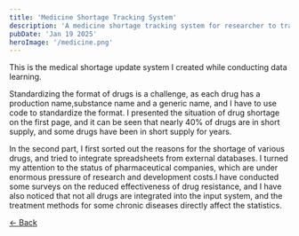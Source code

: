 ```yaml
---
title: 'Medicine Shortage Tracking System'
description: 'A medicine shortage tracking system for researcher to track specific treatment or medicine market (Working).'
pubDate: 'Jan 19 2025'
heroImage: '/medicine.png'
---
```


This is the medical shortage update system I created while conducting data learning.

Standardizing the format of drugs is a challenge, as each drug has a production name,substance name and a generic name, and I have to use code to standardize the format.
I presented the situation of drug shortage on the first page, and it can be seen that nearly 40% of drugs are in short supply, and some drugs have been in short supply for years.

In the second part, I first sorted out the reasons for the shortage of various drugs, and tried to integrate spreadsheets from external databases. I turned my attention to the status of pharmaceutical companies, which are under enormous pressure of research and development costs.I have conducted some surveys on the reduced effectiveness of drug resistance, and I have also noticed that not all drugs are integrated into the input system, and the treatment methods for some chronic diseases directly affect the statistics.

<a href="javascript:history.back()" class="back-button">← Back</a>
